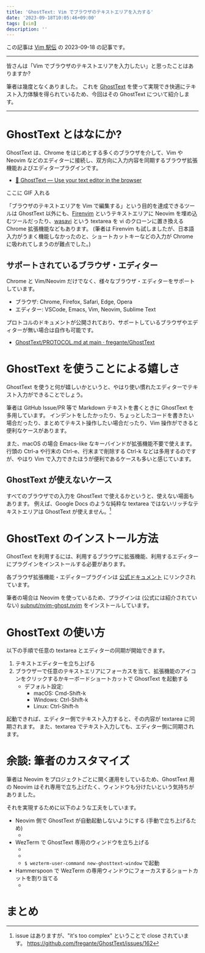 ```yaml
---
title: 'GhostText: Vim でブラウザのテキストエリアを入力する'
date: '2023-09-18T10:05:46+09:00'
tags: [vim]
description: ''
---
```


この記事は [Vim 駅伝](https://vim-jp.org/ekiden/) の 2023-09-18 の記事です。

---

皆さんは「Vim でブラウザのテキストエリアを入力したい」と思ったことはありますか?

筆者は幾度となくありました。
これを [GhostText](https://ghosttext.fregante.com/) を使って実現でき快適にテキスト入力体験を得られているため、今回はその GhostText について紹介します。

---

# GhostText とはなにか?

GhostText は、Chrome をはじめとする多くのブラウザを介して、Vim や Neovim などのエディターに接続し、双方向に入力内容を同期するブラウザ拡張機能およびエディタープラグインです。

- [👻 GhostText — Use your text editor in the browser](https://ghosttext.fregante.com/)

ここに GIF 入れる

「ブラウザのテキストエリアを Vim で編集する」という目的を達成できるツールは GhostText 以外にも、[Firenvim](https://github.com/glacambre/firenvim) というテキストエリアに Neovim を埋め込むツールだったり、[wasavi](https://chrome.google.com/webstore/detail/wasavi/dgogifpkoilgiofhhhodbodcfgomelhe?hl=ja) という textarea を vi のクローンに置き換える Chrome 拡張機能などもあります。
(筆者は Firenvim も試しましたが、日本語入力がうまく機能しなかったのと、ショートカットキーなどの入力が Chrome に吸われてしまうのが難点でした。)

## サポートされているブラウザ・エディター

Chrome と Vim/Neovim だけでなく、様々なブラウザ・エディターをサポートしています。

- ブラウザ: Chrome, Firefox, Safari, Edge, Opera
- エディター: VSCode, Emacs, Vim, Neovim, Sublime Text

プロトコルのドキュメントが公開されており、サポートしているブラウザやエディターが無い場合は自作も可能です。

- [GhostText/PROTOCOL.md at main · fregante/GhostText](https://github.com/fregante/GhostText/blob/main/PROTOCOL.md)

# GhostText を使うことによる嬉しさ

GhostText を使うと何が嬉しいかというと、やはり使い慣れたエディターでテキスト入力ができることでしょう。

筆者は GitHub Issue/PR 等で Markdown テキストを書くときに GhostText を多用しています。
インデントをしたかったり、ちょっとしたコードを書きたい場合だったり、まとめてテキスト操作したい場合だったり、Vim 操作ができると便利なケースがあります。

また、macOS の場合 Emacs-like なキーバインドが拡張機能不要で使えます。
行頭の Ctrl-a や行末の Ctrl-e、行末まで削除する Ctrl-k などは多用するのですが、やはり Vim で入力できたほうが便利であるケースも多いと感じています。

## GhostText が使えないケース

すべてのブラウザでの入力を GhostText で使えるかというと、使えない場面もあります。
例えば、Google Docs のような純粋な textarea ではないリッチなテキストエリアは GhostText が使えません。[^google-docs]

[^google-docs]: issue はありますが、"it's too complex" ということで close されています。 https://github.com/fregante/GhostText/issues/162

# GhostText のインストール方法

GhostText を利用するには、利用するブラウザに拡張機能、利用するエディターにプラグインをインストールする必要があります。

各ブラウザ拡張機能・エディタープラグインは [公式ドキュメント](https://ghosttext.fregante.com/) にリンクされています。

筆者の場合は Neovim を使っているため、プラグインは (公式には紹介されていない) [subnut/nvim-ghost.nvim](https://github.com/subnut/nvim-ghost.nvim) をインストールしています。

# GhostText の使い方

以下の手順で任意の textarea とエディターの同期が開始できます。

1. テキストエディターを立ち上げる
1. ブラウザーで任意のテキストエリアにフォーカスを当て、拡張機能のアイコンをクリックするかキーボードショートカットで GhostText を起動する
   - デフォルト設定:
     - macOS: Cmd-Shift-k
     - Windows: Ctrl-Shift-k
     - Linux: Ctrl-Shift-h

起動できれば、エディター側でテキスト入力すると、その内容が textarea に同期されます。
また、textarea でテキスト入力しても、エディター側に同期されます。

# 余談: 筆者のカスタマイズ

筆者は Neovim をプロジェクトごとに開く運用をしているため、GhostText 用の Neovim はそれ専用で立ち上げたく、ウィンドウも分けたいという気持ちがありました。

それを実現するために以下のような工夫をしています。

- Neovim 側で GhostText が自動起動しないようにする (手動で立ち上げるため)
  - <script src="https://emgithub.com/embed-v2.js?target=https%3A%2F%2Fgithub.com%2Ffohte%2Fdotfiles%2Fblob%2F52fc6b35b95767597eb225b89f394424e5a7b03d%2Fconfig%2Fnvim%2Flua%2Fplugins%2Fnvim-ghost.lua%23L2-L5&style=github&type=code&showBorder=on&showLineNumbers=on&showFileMeta=on&showFullPath=on&showCopy=on"></script>
- WezTerm で GhostText 専用のウィンドウを立ち上げる
  - <script src="https://emgithub.com/embed-v2.js?target=https%3A%2F%2Fgithub.com%2Ffohte%2Fdotfiles%2Fblob%2F52fc6b35b95767597eb225b89f394424e5a7b03d%2Fconfig%2Fwezterm%2Fwezterm.lua%23L43-L62&style=github&type=code&showBorder=on&showLineNumbers=on&showFileMeta=on&showFullPath=on&showCopy=on"></script>
  - <script src="https://emgithub.com/embed-v2.js?target=https%3A%2F%2Fgithub.com%2Ffohte%2Fdotfiles%2Fblob%2F52fc6b35b95767597eb225b89f394424e5a7b03d%2Froles%2Fbin%2Ffiles%2Fwezterm-user-command%23L1-L8&style=github&type=code&showBorder=on&showLineNumbers=on&showFileMeta=on&showFullPath=on&showCopy=on"></script>
  - `$ wezterm-user-command new-ghosttext-window` で起動
- Hammerspoon で WezTerm の専用ウィンドウにフォーカスするショートカットを割り当てる
  - <script src="https://emgithub.com/embed-v2.js?target=https%3A%2F%2Fgithub.com%2Ffohte%2Fdotfiles%2Fblob%2F52fc6b35b95767597eb225b89f394424e5a7b03d%2Fconfig%2Fhammerspoon%2Finit.lua%23L21-L30&style=github&type=code&showBorder=on&showLineNumbers=on&showFileMeta=on&showFullPath=on&showCopy=on"></script>

# まとめ
